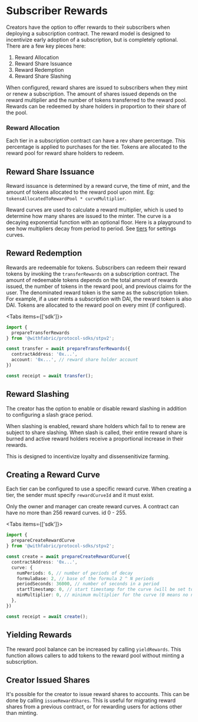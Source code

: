 
# Subscriber Rewards

Creators have the option to offer rewards to their subscribers when deploying a subscription contract. The reward model is designed to incentivize early adoption of a subscription, but is completely optional. There are a few key pieces here:

1. Reward Allocation
2. Reward Share Issuance
3. Reward Redemption
4. Reward Share Slashing

When configured, reward shares are issued to subscribers when they mint or renew a subscription. The amount of shares issued depends on the reward multiplier and the number of tokens transferred to the reward pool. Rewards can be redeemed by share holders in proportion to their share of the pool.

### Reward Allocation

Each tier in a subscription contract can have a rev share percentage. This percentage is applied to purchases for the tier. Tokens are allocated to the reward pool for reward share holders to redeem.

## Reward Share Issuance

Reward issuance is determined by a reward curve, the time of mint, and the amount of tokens allocated to the reward pool upon mint. Eg: `tokensAllocatedToRewardPool * curveMultiplier`.

Reward curves are used to calculate a reward multiplier, which is used to determine how many shares are issued to the minter. The curve is a decaying exponential function with an optional floor. Here is a playground to see how multipliers decay from period to period. See [tiers](/stp/tiers) for settings curves.

<RewardCurve />

## Reward Redemption

Rewards are redeemable for tokens. Subscribers can redeem their reward tokens by invoking the `transferRewards` on a subscription contract.
The amount of redeemable tokens depends on the total amount of rewards issued, the number of tokens in the reward pool, and previous claims for the user.
The denominated reward token is the same as the subscription token. For example, if a user mints a subscription with DAI, the reward token is also DAI. Tokens are allocated to the reward pool on every mint (if configured).

<Tabs items={['sdk']}>
  <Tab>
  ```ts
  import {
    prepareTransferRewards
  } from '@withfabric/protocol-sdks/stpv2';

  const transfer = await prepareTransferRewards({
    contractAddress: '0x...',
    account: '0x...', // reward share holder account
  })

  const receipt = await transfer();
  ```
  </Tab>
</Tabs>

## Reward Slashing

The creator has the option to enable or disable reward slashing in addition to configuring a slash grace period.

When slashing is enabled, reward share holders which fail to to renew are subject to share slashing. When slash is called, their entire reward share is burned and active reward holders receive a proportional increase in their rewards.

This is designed to incentivize loyalty and dissensenitivize farming.

## Creating a Reward Curve

Each tier can be configured to use a specific reward curve. When creating a tier, the sender must specify `rewardCurveId` and it must exist.

<Callout type="info" emoji="ℹ️">
  Only the owner and manager can create reward curves. A contract can have no more than 256 reward curves. id 0 - 255.
</Callout>

<Tabs items={['sdk']}>
  <Tab>
  ```ts
  import {
    prepareCreateRewardCurve
  } from '@withfabric/protocol-sdks/stpv2';

  const create = await prepareCreateRewardCurve({
    contractAddress: '0x...',
    curve: {
      numPeriods: 6, // number of periods of decay
      formulaBase: 2, // base of the formula 2 ^ N periods
      periodSeconds: 36000, // number of seconds in a period
      startTimestamp: 0, // start timestamp for the curve (will be set to block.timestamp if 0)
      minMultiplier: 0, // minimum multiplier for the curve (0 means no new distribution after the curve ends)
    },
  })

  const receipt = await create();
  ```
  </Tab>
</Tabs>




## Yielding Rewards

The reward pool balance can be increased by calling `yieldRewards`. This function allows callers to add tokens to the reward pool without minting a subscription.

## Creator Issued Shares

It's possible for the creator to issue reward shares to accounts. This can be done by calling `issueRewardShares`. This is useful for migrating reward shares from a previous contract, or for rewarding users for actions other than minting.